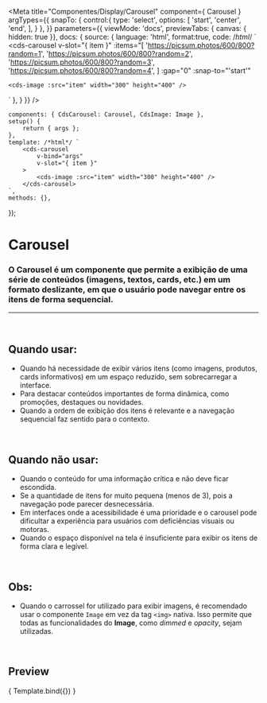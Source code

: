 
<Meta
	title="Componentes/Display/Carousel"
	component={ Carousel }
	argTypes={{
		snapTo: {
			control:{
				type: 'select',
				options: [
					'start',
					'center',
					'end',
				],
			}
		},
	}}
	parameters={{
		viewMode: 'docs',
		previewTabs: { canvas: { hidden: true }},
		docs: {
			source: {
				language: 'html',
				format:true,
				code: /*html*/ 
`
<cds-carousel
	v-slot="{ item }"
	:items="[
		'https://picsum.photos/600/800?random=1',
		'https://picsum.photos/600/800?random=2',
		'https://picsum.photos/600/800?random=3',
		'https://picsum.photos/600/800?random=4',
	]
	:gap="0"
	:snap-to="'start'"
>
	<cds-image :src="item" width="300" height="400" />
</cds-carousel>
`
},
		}
	}}
/>

	components: { CdsCarousel: Carousel, CdsImage: Image },
	setup() {
		return { args };
	},
	template: /*html*/ `
		<cds-carousel
			v-bind="args"
			v-slot="{ item }"
		>
			<cds-image :src="item" width="300" height="400" />
		</cds-carousel>
	`,
	methods: {},
});

# Carousel

### O Carousel é um componente que permite a exibição de uma série de conteúdos (imagens, textos, cards, etc.) em um formato deslizante, em que o usuário pode navegar entre os itens de forma sequencial.
---
<br />

## Quando usar:
- Quando há necessidade de exibir vários itens (como imagens, produtos, cards informativos) em um espaço reduzido, sem sobrecarregar a interface.
- Para destacar conteúdos importantes de forma dinâmica, como promoções, destaques ou novidades.
- Quando a ordem de exibição dos itens é relevante e a navegação sequencial faz sentido para o contexto.

<br />

## Quando não usar:
- Quando o conteúdo for uma informação crítica e não deve ficar escondida.
- Se a quantidade de itens for muito pequena (menos de 3), pois a navegação pode parecer desnecessária.
- Em interfaces onde a acessibilidade é uma prioridade e o carousel pode dificultar a experiência para usuários com deficiências visuais ou motoras.
- Quando o espaço disponível na tela é insuficiente para exibir os itens de forma clara e legível.

<br />

## Obs:
- Quando o carrossel for utilizado para exibir imagens, é recomendado usar o componente `Image` em vez da tag `<img>` nativa. Isso permite que todas as funcionalidades do <b>Image</b>, como <i>dimmed</i> e <i>opacity</i>, sejam utilizadas.

<br />

## Preview

<Canvas>
	<Story
		name="Carousel"
		args={{
			items: [
				'https://picsum.photos/600/800?random=1',
				'https://picsum.photos/600/800?random=2',
				'https://picsum.photos/600/800?random=3',
				'https://picsum.photos/600/800?random=4',
				'https://picsum.photos/600/800?random=5',
				'https://picsum.photos/600/800?random=6',
				'https://picsum.photos/600/800?random=7',
			],
			gap: 0,
			snapTo: 'start',
			showArrows: false,
			darkArrows: false,
		}}
	>
		{ Template.bind({}) }
	</Story>
</Canvas>

<ArgsTable story="Carousel" />
